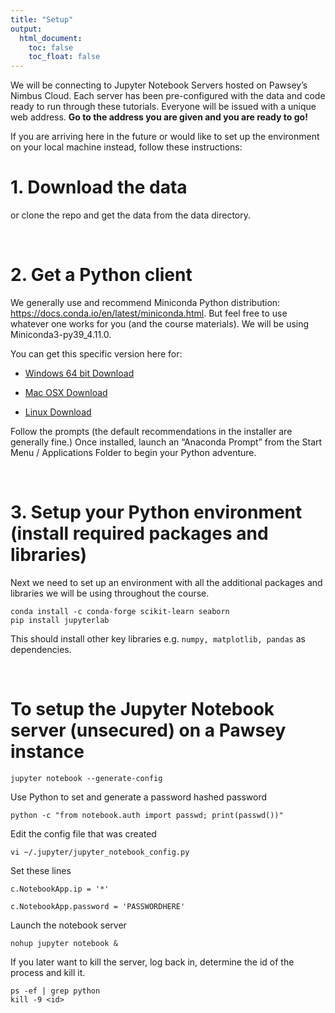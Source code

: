 ```yaml
---
title: "Setup"
output: 
  html_document:
    toc: false
    toc_float: false
---
```



We will be connecting to Jupyter Notebook Servers hosted on Pawsey's Nimbus Cloud. 
Each server has been pre-configured with the data and code ready to run through these tutorials.
Everyone will be issued with a unique web address.
**Go to the address you are given and you are ready to go!**

If you are arriving here in the future or would like to set up the environment on your local machine instead, follow these instructions:

# 1. Download the data

or clone the repo and get the data from the data directory.


<br>

# 2. Get a Python client

We generally use and recommend Miniconda Python distribution: [https://docs.conda.io/en/latest/miniconda.html](https://docs.conda.io/en/latest/miniconda.html). But feel free to use whatever one works for you (and the course materials). We will be using Miniconda3-py39_4.11.0.

You can get this specific version here for:

* [Windows 64 bit Download](https://repo.anaconda.com/miniconda/Miniconda3-py39_4.11.0-Windows-x86_64.exe)

* [Mac OSX Download](https://repo.anaconda.com/miniconda/Miniconda3-py39_4.11.0-MacOSX-x86_64.pkg)

* [Linux Download](https://repo.anaconda.com/miniconda/Miniconda3-py39_4.11.0-Linux-x86_64.sh)

Follow the prompts (the default recommendations in the installer are generally fine.) 
Once installed, launch an "Anaconda Prompt" from the Start Menu / Applications Folder to begin your Python adventure. 


<br>


# 3. Setup your Python environment (install required packages and libraries)

Next we need to set up an environment with all the additional packages and libraries we will be using throughout the course.

```
conda install -c conda-forge scikit-learn seaborn
pip install jupyterlab
```

This should install other key libraries e.g. ```numpy, matplotlib, pandas``` as dependencies.


<br>

# To setup the Jupyter Notebook server (unsecured) on a Pawsey instance

```
jupyter notebook --generate-config
```

Use Python to set and generate a password hashed password
```
python -c "from notebook.auth import passwd; print(passwd())"
```

Edit the config file that was created
```
vi ~/.jupyter/jupyter_notebook_config.py
```

Set these lines
```
c.NotebookApp.ip = '*'

c.NotebookApp.password = 'PASSWORDHERE'
```

Launch the notebook server
```
nohup jupyter notebook &
```

If you later want to kill the server, log back in, determine the id of the process and kill it.
```
ps -ef | grep python
kill -9 <id>
```


